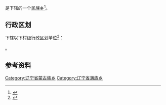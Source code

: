 {{中国乡级行政区|21/01/23/208/000}}

'''{{PAGENAMEBASE}}'''是{{PRC admin/fullname|21/01/23/208/000|3}}下辖的一个[[民族乡|民族乡]]<ref>{{PRC admin/ref sgc|{{PRC admin/parent|21/01/23/208/000}}}}</ref>。

== 行政区划 ==
{{PAGENAMEBASE}}下辖以下村级行政区划单位<ref>{{PRC admin/ref sgc|21/01/23/208/000}}</ref>：

{{PRC admin/children|21/01/23/208/000}}。

== 参考资料 ==
{{reflist}}

{{辽宁行政区划小作品}}
{{PRC admin/navcat|21/01/23/208/000}}
[[Category:辽宁省蒙古族乡|Category:辽宁省蒙古族乡]]
[[Category:辽宁省满族乡|Category:辽宁省满族乡]]